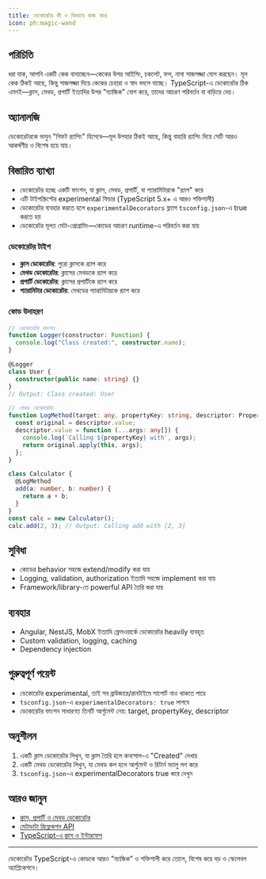 ```yaml
---
title: ডেকোরেটর কী ও কিভাবে কাজ করে
icon: ph:magic-wand
---
```


## পরিচিতি

ধরা যাক, আপনি একটি কেক বানাচ্ছেন—কেকের উপর আইসিং, চকলেট, ফল, নানা সাজসজ্জা যোগ করছেন। মূল কেক ঠিকই আছে, কিন্তু সাজসজ্জা দিয়ে কেকের চেহারা ও স্বাদ বদলে যাচ্ছে। TypeScript-এ ডেকোরেটর ঠিক এমনই—ক্লাস, মেথড, প্রপার্টি ইত্যাদির উপর "ম্যাজিক" যোগ করে, তাদের আচরণ পরিবর্তন বা বাড়িয়ে দেয়।

## অ্যানালজি

ডেকোরেটরকে ভাবুন "গিফট র‍্যাপিং" হিসেবে—মূল উপহার ঠিকই আছে, কিন্তু বাহারি র‍্যাপিং দিয়ে সেটি আরও আকর্ষণীয় ও বিশেষ হয়ে যায়।

## বিস্তারিত ব্যাখ্যা

- ডেকোরেটর হচ্ছে একটি ফাংশন, যা ক্লাস, মেথড, প্রপার্টি, বা প্যারামিটারকে "র‍্যাপ" করে
- এটি টাইপস্ক্রিপ্টের experimental ফিচার (TypeScript 5.x+ এ আরও শক্তিশালী)
- ডেকোরেটর ব্যবহার করতে হলে `experimentalDecorators` ফ্ল্যাগ `tsconfig.json`-এ true করতে হয়
- ডেকোরেটর মূলত মেটা-প্রোগ্রামিং—কোডের আচরণ runtime-এ পরিবর্তন করা যায়

### ডেকোরেটর টাইপ
- **ক্লাস ডেকোরেটর**: পুরো ক্লাসকে র‍্যাপ করে
- **মেথড ডেকোরেটর**: ক্লাসের মেথডকে র‍্যাপ করে
- **প্রপার্টি ডেকোরেটর**: ক্লাসের প্রপার্টিকে র‍্যাপ করে
- **প্যারামিটার ডেকোরেটর**: মেথডের প্যারামিটারকে র‍্যাপ করে

### কোড উদাহরণ

```typescript
// ডেকোরেটর ফাংশন
function Logger(constructor: Function) {
  console.log("Class created:", constructor.name);
}

@Logger
class User {
  constructor(public name: string) {}
}
// Output: Class created: User

// মেথড ডেকোরেটর
function LogMethod(target: any, propertyKey: string, descriptor: PropertyDescriptor) {
  const original = descriptor.value;
  descriptor.value = function (...args: any[]) {
    console.log(`Calling ${propertyKey} with`, args);
    return original.apply(this, args);
  };
}

class Calculator {
  @LogMethod
  add(a: number, b: number) {
    return a + b;
  }
}
const calc = new Calculator();
calc.add(2, 3); // Output: Calling add with [2, 3]
```

## সুবিধা

- কোডের behavior সহজে extend/modify করা যায়
- Logging, validation, authorization ইত্যাদি সহজে implement করা যায়
- Framework/library-তে powerful API তৈরি করা যায়

## ব্যবহার

- Angular, NestJS, MobX ইত্যাদি ফ্রেমওয়ার্কে ডেকোরেটর heavily ব্যবহৃত
- Custom validation, logging, caching
- Dependency injection

## গুরুত্বপূর্ণ পয়েন্ট

- ডেকোরেটর experimental, তাই সব ব্রাউজারে/রানটাইমে সাপোর্ট নাও থাকতে পারে
- `tsconfig.json`-এ `experimentalDecorators: true` লাগবে
- ডেকোরেটর ফাংশন সাধারণত তিনটি আর্গুমেন্ট নেয়: target, propertyKey, descriptor

## অনুশীলন

1. একটি ক্লাস ডেকোরেটর লিখুন, যা ক্লাস তৈরি হলে কনসোল-এ "Created" দেখায়
2. একটি মেথড ডেকোরেটর লিখুন, যা মেথড কল হলে আর্গুমেন্ট ও রিটার্ন ভ্যালু লগ করে
3. `tsconfig.json`-এ experimentalDecorators true করে দেখুন

## আরও জানুন
- [ক্লাস, প্রপার্টি ও মেথড ডেকোরেটর](/typescript/class-method-decorators)
- [মেটাডাটা রিফ্লেকশন API](/typescript/reflect-metadata)
- [TypeScript-এ ক্লাস ও ইন্টারফেস](/typescript/classes)

---

ডেকোরেটর TypeScript-এ কোডকে আরও "ম্যাজিক" ও শক্তিশালী করে তোলে, বিশেষ করে বড় ও স্কেলেবল অ্যাপ্লিকেশনে।
